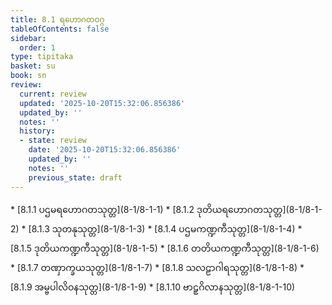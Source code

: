 ```yaml
---
title: 8.1 ရဟောဂတဝဂ္ဂ
tableOfContents: false
sidebar:
  order: 1
type: tipitaka
basket: su
book: sn
review:
  current: review
  updated: '2025-10-20T15:32:06.856386'
  updated_by: ''
  notes: ''
  history:
  - state: review
    date: '2025-10-20T15:32:06.856386'
    updated_by: ''
    notes: ''
    previous_state: draft
---
```



<DynamicBreadcrumb />


<ReviewStatus review={frontmatter.review} showDetails={true} />

<HypothesisAnnotation frontmatter={frontmatter} />



<TableOfContents book="sn" section="8.1">
* [8.1.1 ပဌမရဟောဂတသုတ္တ](8-1/8-1-1)
* [8.1.2 ဒုတိယရဟောဂတသုတ္တ](8-1/8-1-2)
* [8.1.3 သုတနုသုတ္တ](8-1/8-1-3)
* [8.1.4 ပဌမကဏ္ဍကီသုတ္တ](8-1/8-1-4)
* [8.1.5 ဒုတိယကဏ္ဍကီသုတ္တ](8-1/8-1-5)
* [8.1.6 တတိယကဏ္ဍကီသုတ္တ](8-1/8-1-6)
* [8.1.7 တဏှာက္ခယသုတ္တ](8-1/8-1-7)
* [8.1.8 သလဠာဂါရသုတ္တ](8-1/8-1-8)
* [8.1.9 အမ္ဗပါလိဝနသုတ္တ](8-1/8-1-9)
* [8.1.10 ဗာဠှဂိလာနသုတ္တ](8-1/8-1-10)
</TableOfContents>